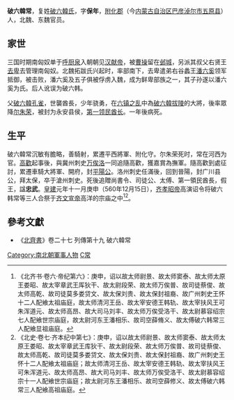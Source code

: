 '''破六韓常'''，复姓[[破六韓氏|破六韓氏]]，字'''保年'''，[[附化郡|附化郡]]（今[[内蒙古自治区|内蒙古自治区]][[巴彦淖尔市|巴彦淖尔市]][[五原县|五原县]]）人，北魏、东魏官员。

==家世==
三国时期南匈奴单于[[呼厨泉|呼厨泉]]入朝朝见[[汉献帝|汉献帝]]，被[[曹操|曹操]]留在[[邺城|邺城]]，另派其叔父右贤王[[去卑|去卑]]去管理南匈奴。北魏拓跋氏兴起时，率部南下，去卑遣弟右谷蠡王[[潘六奚|潘六奚]]领军抵御，被击败，潘六奚及五子俱被俘虏入魏，成为鲜卑部族之一，其子孙遂以潘六奚为氏。后人讹误为破六韩。

父[[破六韓孔雀|破六韓孔雀]]，世襲酋長，少年骁勇，在[[六镇之乱|六镇之乱]]中為[[破六韓拔陵|破六韓拔陵]]的大將，後率眾降[[尔朱荣|尔朱荣]]，被封为永安县侯，[[第一领民酋长|第一领民酋长]]。一年後病死。

==生平==
破六韓常沉敏有膽略，善騎射，累遷平西將軍、附化守。尔朱荣死时，常在河西为官。[[高歡|高歡]]起事後，與冀州刺史[[万俟洛|万俟洛]]一同追隨高歡，獲嘉賞為撫軍。隨高歡到處征討，累遷車騎大將軍、開府，封[[平陽公|平陽公]]。洛州刺史任滿後，回到晉陽，封广川县公，拜太保，卒于滄州刺史。死後追贈尚書令、司徒公、太傅、第一領民酋長，假王，諡'''忠武'''。[[皇建_(北齐)|皇建]]元年十一月庚申（560年12月15日），[[齐孝昭帝|齐孝昭帝]]高演诏令将破六韩常等三人合祭于[[齐文宣帝|齐文宣帝]]高洋的宗庙之中<ref>《北齐书·卷六·帝纪第六》：庚申，诏以故太师尉景、故太师窦泰、故太师太原王娄昭、故太宰章武王厍狄干、故太尉段荣、故太师万俟普、故司徒蔡俊、故太师高乾、故司徒莫多娄贷文、故太保刘贵、故太保封祖裔、故广州刺史王怀十二人配飨太祖庙庭，故太师清河王岳、故太宰安德王韩轨、故太宰扶风王可朱浑道元、故太师高昂、故大司马刘丰、故太师万俟受洛干、故太尉慕容绍宗七人配飨世宗庙庭，故太尉河东王潘相乐、故司空薛脩义、故太傅破六韩常三人配飨显祖庙庭。</ref><ref>《北史·卷七·齐本纪中第七》：庚申，诏以故太师尉景、故太师窦泰、故太师太原王娄昭、故太宰章武王库狄干、故太尉段荣、故太师万俟普、故司徒蔡俊、故太师高乾、故司徒莫多娄贷文、故太保刘贵、故太保封祖裔、故广州刺史王怀十二人配飨太祖庙庭；故太师清河王岳、故太宰安德王韩轨、故太宰扶风王可朱浑道元、故太师高昂、故大司马刘丰、故太师万俟受洛干、故太尉慕容绍宗十一人配飨世宗庙庭；故太尉河东王潘相乐、故司空薛修义、故太傅破六韩常三人配飨高祖庙庭。</ref>。

==參考文獻==
*《[[北齊書|北齊書]]》卷二十七 列傳第十九 破六韓常

{{DEFAULTSORT:P破六韓常}}
[[Category:南北朝軍事人物|Category:南北朝軍事人物]]
[[Category:破六韓姓|C常]]